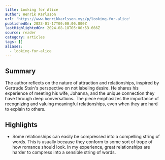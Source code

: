 ```yaml
---
title: Looking for Alice
author: Henrik Karlsson
url: 'https://www.henrikkarlsson.xyz/p/looking-for-alice'
publishedOn: 2023-01-17T00:00:00.000Z
lastHighlightedOn: 2024-08-18T05:00:53.666Z
source: reader
category: articles
tags: []
aliases:
  - looking-for-alice
---
```

## Summary

The author reflects on the nature of attraction and relationships, inspired by Gertrude Stein's perspective on not labeling desire. He shares his experience of meeting his wife, Johanna, and the unique connection they have through deep conversations. The piece emphasizes the importance of recognizing and valuing meaningful relationships, even when they are hard to explain to others.

## Highlights
- Some relationships can easily be compressed into a compelling string of words. This is usually because they conform to some sort of trope of how romance should look. In my experience, great relationships are harder to compress into a sensible string of words.
